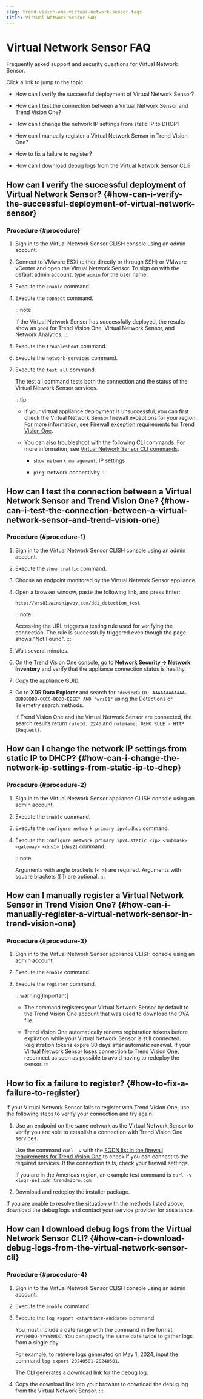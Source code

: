 ```yaml
---
slug: trend-vision-one-virtual-network-sensor-faqs
title: Virtual Network Sensor FAQ
---
```

# Virtual Network Sensor FAQ

Frequently asked support and security questions for Virtual Network Sensor.

Click a link to jump to the topic.

- How can I verify the successful deployment of Virtual Network Sensor?

- How can I test the connection between a Virtual Network Sensor and Trend Vision One?

- How can I change the network IP settings from static IP to DHCP?

- How can I manually register a Virtual Network Sensor in Trend Vision One?

- How to fix a failure to register?

- How can I download debug logs from the Virtual Network Sensor CLI?

## How can I verify the successful deployment of Virtual Network Sensor? {#how-can-i-verify-the-successful-deployment-of-virtual-network-sensor}

### Procedure {#procedure}

1.  Sign in to the Virtual Network Sensor CLISH console using an admin account.

2.  Connect to VMware ESXi (either directly or through SSH) or VMware vCenter and open the Virtual Network Sensor. To sign on with the default admin account, type `admin` for the user name.

3.  Execute the `enable` command.

4.  Execute the `connect` command.

    :::note

    If the Virtual Network Sensor has successfully deployed, the results show as `good` for Trend Vision One, Virtual Network Sensor, and Network Analytics.
    :::

5.  Execute the `troubleshoot` command.

6.  Execute the `network-services` command.

7.  Execute the `test all` command.

    The test all command tests both the connection and the status of the Virtual Network Sensor services.

    :::tip

    - If your virtual appliance deployment is unsuccessful, you can first check the Virtual Network Sensor firewall exceptions for your region. For more information, see [Firewall exception requirements for Trend Vision One](firewall-exception-requirements-for.mdx).

    - You can also troubleshoot with the following CLI commands. For more information, see [Virtual Network Sensor CLI commands](virtual-network-sensor-cli-commands.mdx).

      - `show network management`: IP settings

      - `ping`: network connectivity
    :::

## How can I test the connection between a Virtual Network Sensor and Trend Vision One? {#how-can-i-test-the-connection-between-a-virtual-network-sensor-and-trend-vision-one}

### Procedure {#procedure-1}

1.  Sign in to the Virtual Network Sensor CLISH console using an admin account.

2.  Execute the `show traffic` command.

3.  Choose an endpoint monitored by the Virtual Network Sensor appliance.

4.  Open a browser window, paste the following link, and press Enter:

    `http://wrs81.winshipway.com/ddi_detection_test`

    :::note

    Accessing the URL triggers a testing rule used for verifying the connection. The rule is successfully triggered even though the page shows "Not Found".
    :::

5.  Wait several minutes.

6.  On the Trend Vision One console, go to **Network Security → Network Inventory** and verify that the appliance connection status is healthy.

7.  Copy the appliance GUID.

8.  Go to **XDR Data Explorer** and search for `"deviceGUID: AAAAAAAAAAAA-BBBBBBBB-CCCC-DDDD-EEEE" AND "wrs81"` using the Detections or Telemetry search methods.

    If Trend Vision One and the Virtual Network Sensor are connected, the search results return `ruleId: 2246` and `ruleName: DEMO RULE - HTTP (Request)`.

## How can I change the network IP settings from static IP to DHCP? {#how-can-i-change-the-network-ip-settings-from-static-ip-to-dhcp}

### Procedure {#procedure-2}

1.  Sign in to the Virtual Network Sensor appliance CLISH console using an admin account.

2.  Execute the `enable` command.

3.  Execute the `configure network primary ipv4.dhcp` command.

4.  Execute the `configure network primary ipv4.static <ip> <submask> <gateway> <dns1> [dns2]` command.

    :::note

    Arguments with angle brackets (\< \>) are required. Arguments with square brackets (\[ \]) are optional.
    :::

## How can I manually register a Virtual Network Sensor in Trend Vision One? {#how-can-i-manually-register-a-virtual-network-sensor-in-trend-vision-one}

### Procedure {#procedure-3}

1.  Sign in to the Virtual Network Sensor appliance CLISH console using an admin account.

2.  Execute the `enable` command.

3.  Execute the `register` command.

    :::warning[Important]

    - The command registers your Virtual Network Sensor by default to the Trend Vision One account that was used to download the OVA file.

    - Trend Vision One automatically renews registration tokens before expiration while your Virtual Network Sensor is still connected. Registration tokens expire 30 days after automatic renewal. If your Virtual Network Sensor loses connection to Trend Vision One, reconnect as soon as possible to avoid having to redeploy the sensor.
    :::

## How to fix a failure to register? {#how-to-fix-a-failure-to-register}

If your Virtual Network Sensor fails to register with Trend Vision One, use the following steps to verify your connection and try again.

1.  Use an endpoint on the same network as the Virtual Network Sensor to verify you are able to establish a connection with Trend Vision One services.

    Use the command `curl -v` with the [FQDN list in the firewall requirements for Trend Vision One](firewall-exception-requirements-for.mdx) to check if you can connect to the required services. If the connection fails, check your firewall settings.

    If you are in the Americas region, an example test command is `curl -v xlogr-ue1.xdr.trendmicro.com`

2.  Download and redeploy the installer package.

If you are unable to resolve the situation with the methods listed above, download the debug logs and contact your service provider for assistance.

## How can I download debug logs from the Virtual Network Sensor CLI? {#how-can-i-download-debug-logs-from-the-virtual-network-sensor-cli}

### Procedure {#procedure-4}

1.  Sign in to the Virtual Network Sensor CLISH console using an admin account.

2.  Execute the `enable` command.

3.  Execute the `log export <startdate-enddate>` command.

    You must include a date range with the command in the format `YYYYMMDD-YYYYMMDD`. You can specify the same date twice to gather logs from a single day.

    For example, to retrieve logs generated on May 1, 2024, input the command `log export 20240501-20240501`.

    The CLI generates a download link for the debug log.

4.  Copy the download link into your browser to download the debug log from the Virtual Network Sensor.
:::
